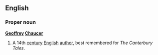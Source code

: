 {{rfc}}
==English==
===Proper noun===
{{wikipedia}}
'''[[Geoffrey]] [[Chaucer]]'''
#A 14th [[century]] [[English]] [[author]], best remembered for ''The Canterbury Tales''.